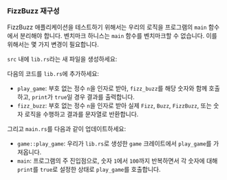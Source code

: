 
### FizzBuzz 재구성

FizzBuzz 애플리케이션을 테스트하기 위해서는 우리의 로직을 프로그램의 `main` 함수에서 분리해야 합니다.
벤치마크 하니스는 `main` 함수를 벤치마크할 수 없습니다. 이를 위해서는 몇 가지 변경이 필요합니다.

`src` 내에 `lib.rs`라는 새 파일을 생성하세요:

<GameLibTree />

다음의 코드를 `lib.rs`에 추가하세요:

<FizzBuzzRefactorLibCode />

- `play_game`: 부호 없는 정수 `n`을 인자로 받아, `fizz_buzz`를 해당 숫자와 함께 호출하고, `print`가 `true`일 경우 결과를 출력합니다.
- `fizz_buzz`: 부호 없는 정수 `n`을 인자로 받아 실제 `Fizz`, `Buzz`, `FizzBuzz`, 또는 숫자 로직을 수행하고 결과를 문자열로 반환합니다.

그리고 `main.rs`를 다음과 같이 업데이트하세요:

<FizzBuzzRefactorMainCode />

- `game::play_game`: 우리가 `lib.rs`로 생성한 `game` 크레이트에서 `play_game`를 가져옵니다.
- `main`: 프로그램의 주 진입점으로, 숫자 `1`에서 `100`까지 반복하면서 각 숫자에 대해 `print`를 `true`로 설정한 상태로 `play_game`를 호출합니다.
